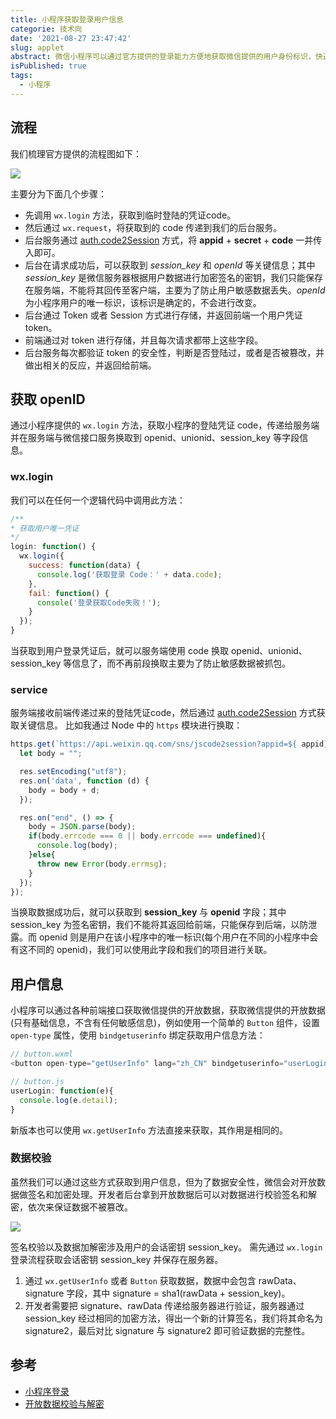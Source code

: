 ```yaml
---
title: 小程序获取登录用户信息
categorie: 技术向
date: '2021-08-27 23:47:42'
slug: applet
abstract: 微信小程序可以通过官方提供的登录能力方便地获取微信提供的用户身份标识，快速建立小程序内的用户体系。
isPublished: true
tags:
  - 小程序
---
```


## 流程
我们梳理官方提供的流程图如下：

![](https://img.bplink66.com/2021/11/05/1rmgind2mj2.jpg)

主要分为下面几个步骤：
- 先调用 `wx.login` 方法，获取到临时登陆的凭证code。
- 然后通过 `wx.request`，将获取到的 code 传递到我们的后台服务。
- 后台服务通过 [auth.code2Session](https://developers.weixin.qq.com/miniprogram/dev/api-backend/open-api/login/auth.code2Session.html) 方式，将 **appid** + **secret** + **code** 一并传入即可。
- 后台在请求成功后，可以获取到 *session_key* 和 *openId* 等关键信息；其中 *session_key* 是微信服务器根据用户数据进行加密签名的密钥，我们只能保存在服务端，不能将其回传至客户端，主要为了防止用户敏感数据丢失。*openId* 为小程序用户的唯一标识，该标识是确定的，不会进行改变。
- 后台通过 Token 或者 Session 方式进行存储，并返回前端一个用户凭证 token。
- 前端通过对 token 进行存储，并且每次请求都带上这些字段。
- 后台服务每次都验证 token 的安全性，判断是否登陆过，或者是否被篡改，并做出相关的反应，并返回给前端。

## 获取 openID
通过小程序提供的 `wx.login` 方法，获取小程序的登陆凭证 code，传递给服务端并在服务端与微信接口服务换取到 openid、unionid、session_key 等字段信息。
### wx.login
我们可以在任何一个逻辑代码中调用此方法：
```javascript
/**
* 获取用户唯一凭证
*/
login: function() {
  wx.login({
    success: function(data) {
      console.log('获取登录 Code：' + data.code);
    },
    fail: function() {
      console('登录获取Code失败！');
    }
  });
}
```
当获取到用户登录凭证后，就可以服务端使用 code 换取 openid、unionid、session_key 等信息了，而不再前段换取主要为了防止敏感数据被抓包。

### service
服务端接收前端传递过来的登陆凭证code，然后通过 [auth.code2Session](https://developers.weixin.qq.com/miniprogram/dev/api-backend/open-api/login/auth.code2Session.html) 方式获取关键信息。
比如我通过 Node 中的 `https` 模块进行换取：
```javascript
https.get(`https://api.weixin.qq.com/sns/jscode2session?appid=${ appid}&secret=${ secret}&js_code=${ code}&grant_type=${ grant_type}`, function (res) {
  let body = "";

  res.setEncoding("utf8");
  res.on('data', function (d) {
    body = body + d;
  });

  res.on("end", () => {
    body = JSON.parse(body);
    if(body.errcode === 0 || body.errcode === undefined){
      console.log(body);
    }else{
      throw new Error(body.errmsg);
    }
  });
});
```
当换取数据成功后，就可以获取到 **session_key** 与 **openid** 字段；其中 session_key 为签名密钥，我们不能将其返回给前端，只能保存到后端，以防泄露。而 openid 则是用户在该小程序中的唯一标识(每个用户在不同的小程序中会有这不同的 openid)，我们可以使用此字段和我们的项目进行关联。

## 用户信息
小程序可以通过各种前端接口获取微信提供的开放数据，获取微信提供的开放数据(只有基础信息，不含有任何敏感信息)，例如使用一个简单的 `Button` 组件，设置 `open-type` 属性，使用 `bindgetuserinfo` 绑定获取用户信息方法：
```javascript
// button.wxml
<button open-type="getUserInfo" lang="zh_CN" bindgetuserinfo="userLogin">获取用户信息</button>

// button.js
userLogin: function(e){
  console.log(e.detail);
}
```
新版本也可以使用 `wx.getUserInfo` 方法直接来获取，其作用是相同的。

### 数据校验
虽然我们可以通过这些方式获取到用户信息，但为了数据安全性，微信会对开放数据做签名和加密处理。开发者后台拿到开放数据后可以对数据进行校验签名和解密，依次来保证数据不被篡改。

![](https://img.bplink66.com/2021/11/05/2pw0kku4vmc.jpg)

签名校验以及数据加解密涉及用户的会话密钥 session_key。 需先通过 `wx.login` 登录流程获取会话密钥 session_key 并保存在服务器。
1. 通过 `wx.getUserInfo` 或者 `Button` 获取数据，数据中会包含 rawData、signature 字段，其中 signature = sha1(rawData + session_key)。
2. 开发者需要把 signature、rawData 传递给服务器进行验证，服务器通过 session_key 经过相同的加密方法，得出一个新的计算签名，我们将其命名为 signature2，最后对比 signature 与 signature2 即可验证数据的完整性。

## 参考
- [小程序登录](https://developers.weixin.qq.com/miniprogram/dev/framework/open-ability/login.html)
- [开放数据校验与解密](https://developers.weixin.qq.com/miniprogram/dev/framework/open-ability/signature.html)